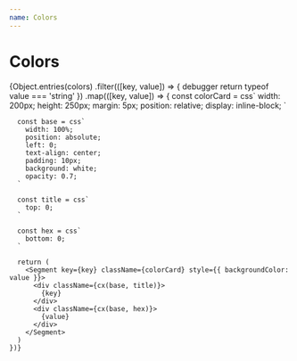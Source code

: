 ```yaml
---
name: Colors
---
```



# Colors

<div>
  {Object.entries(colors)
    .filter(([key, value]) => {
      debugger
      return typeof value === 'string'
    })
    .map(([key, value]) => {
      const colorCard = css`
        width: 200px;
        height: 250px;
        margin: 5px;
        position: relative;
        display: inline-block;
      `

      const base = css`
        width: 100%;
        position: absolute;
        left: 0;
        text-align: center;
        padding: 10px;
        background: white;
        opacity: 0.7;
      `

      const title = css`
        top: 0;
      `

      const hex = css`
        bottom: 0;
      `

      return (
        <Segment key={key} className={colorCard} style={{ backgroundColor: value }}>
          <div className={cx(base, title)}>
            {key}
          </div>
          <div className={cx(base, hex)}>
            {value}
          </div>
        </Segment>
      )
    })}
</div>
